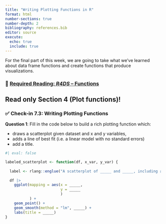 ```yaml
---
title: "Writing Plotting Functions in R"
format: html
number-sections: true
number-depth: 2
bibliography: references.bib
editor: source
execute: 
  echo: true
  include: true
---
```


For the final part of this week, we are going to take what we've learned 
about data frame functions and create functions that produce visualizations.

### 📖 [Required Reading: *R4DS* -- Functions](https://r4ds.hadley.nz/functions#plot-functions)

::: callout-caution
# Read only Section 4 (Plot functions)!
:::

### ✅  **Check-in 7.3: Writing Plotting Functions**

**Question 1**: Fill in the code below to build a rich plotting function which:

-   draws a scatterplot given dataset and x and y variables,
-   adds a line of best fit (i.e. a linear model with no standard errors)
-   add a title.

```r
#| eval: false

labeled_scatterplot <- function(df, x_var, y_var) {
  
  label <- rlang::englue("A scatterplot of _____ and _____, including a line of best fit.")
  
  df |> 
    ggplot(mapping = aes(x = _____, 
                         y = _____
                         )
           ) + 
    geom_point() + 
    geom_smooth(method = "lm", _____) +
    labs(title = _____)
}
```

<!-- add a function that does ordered barplots -->